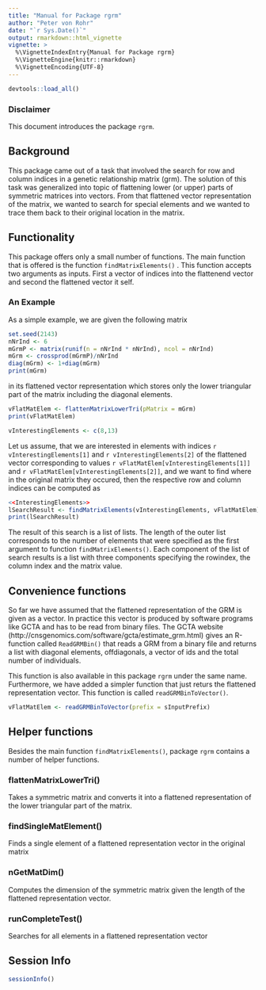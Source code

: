 ```yaml
---
title: "Manual for Package rgrm"
author: "Peter von Rohr"
date: "`r Sys.Date()`"
output: rmarkdown::html_vignette
vignette: >
  %\VignetteIndexEntry{Manual for Package rgrm}
  %\VignetteEngine{knitr::rmarkdown}
  %\VignetteEncoding{UTF-8}
---
```


```r
devtools::load_all()
```

### Disclaimer
This document introduces the package `rgrm`.


## Background
This package came out of a task that involved the search for row and column indices in a genetic relationship matrix (grm). The solution of this task was generalized into topic of flattening lower (or upper) parts of symmetric matrices into vectors. From that flattened vector representation of the matrix, we wanted to search for special elements and we wanted to trace them back to their original location in the matrix.


## Functionality
This package offers only a small number of functions. The main function that is offered is the function `findMatrixElements()`
. This function accepts two arguments as inputs. First a vector of indices into the flattenend vector and second the flattened vector it self. 

### An Example
As a simple example, we are given the following matrix 

```r
set.seed(2143)
nNrInd <- 6
mGrmP <- matrix(runif(n = nNrInd * nNrInd), ncol = nNrInd)
mGrm <- crossprod(mGrmP)/nNrInd
diag(mGrm) <- 1+diag(mGrm)
print(mGrm)
```

in its flattened vector representation which stores only the lower triangular part of the matrix including the diagonal elements.

```r
vFlatMatElem <- flattenMatrixLowerTri(pMatrix = mGrm)
print(vFlatMatElem)
```

```r
vInterestingElements <- c(8,13)
```

Let us assume, that we are interested in elements with indices `r vInterestingElements[1]` and `r vInterestingElements[2]` of the flattened vector corresponding to values `r vFlatMatElem[vInterestingElements[1]]` and `r vFlatMatElem[vInterestingElements[2]]`, and we want to find where in the original matrix they occured, then the respective row and column indices can be computed as

```r
<<InterestingElements>>
lSearchResult <- findMatrixElements(vInterestingElements, vFlatMatElem) 
print(lSearchResult)
```

The result of this search is a list of lists. The length of the outer list corresponds to the number of elements that were specified as the first argument to function `findMatrixElements()`. Each component of the list of search results is a list with three components specifying the rowindex, the column index and the matrix value. 

## Convenience functions
So far we have assumed that the flattened representation of the GRM is given as a vector. In practice this vector is produced by software programs like GCTA and has to be read from binary files. The GCTA website (http://cnsgenomics.com/software/gcta/estimate_grm.html) gives an R-function called `ReadGRMBin()` that reads a GRM from a binary file and returns a list with diagonal elements, offdiagonals, a vector of ids and the total number of individuals. 

This function is also available in this package `rgrm` under the same name. Furthermore, we have added a simpler function that just returs the flattened representation vector. This function is called `readGRMBinToVector()`. 

```r
vFlatMatElem <- readGRMBinToVector(prefix = sInputPrefix)
```


## Helper functions
Besides the main function `findMatrixElements()`, package `rgrm` contains a number of helper functions. 

### flattenMatrixLowerTri()
Takes a symmetric matrix and converts it into a flattened representation of the lower triangular part of the matrix.

### findSingleMatElement()
Finds a single element of a flattened representation vector in the original matrix

### nGetMatDim()
Computes the dimension of the symmetric matrix given the length of the flattened representation vector.

### runCompleteTest()
Searches for all elements in a flattened representation vector


## Session Info
```r
sessionInfo()
```

